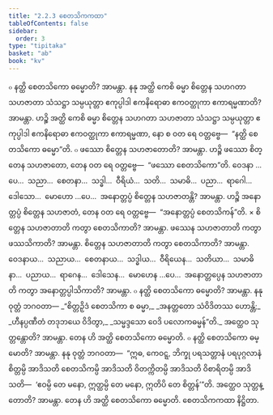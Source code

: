 ```yaml
---
title: "2.2.3 စေတသိကကထာ"
tableOfContents: false
sidebar:
  order: 3
type: "tipitaka"
basket: "ab"
book: "kv"
---
```



<DynamicBreadcrumb />

<Division number="475" book="kv" e="ch" v="32" p="253">

<Paragraph number="1627" book="kv">
๐ နတ္ထိ စေတသိကော ဓမ္မောတိ? အာမန္တာ. နနု အတ္ထိ ကေစိ ဓမ္မာ စိတ္တေန သဟဂတာ သဟဇာတာ သံသဋ္ဌာ သမ္ပယုတ္တာ ဧကုပ္ပါဒါ ဧကနိရောဓာ ဧကဝတ္ထုကာ ဧကာရမ္မဏာတိ? အာမန္တာ. ဟဉ္စိ အတ္ထိ ကေစိ ဓမ္မာ စိတ္တေန သဟဂတာ သဟဇာတာ သံသဋ္ဌာ သမ္ပယုတ္တာ ဧကုပ္ပါဒါ ဧကနိရောဓာ ဧကဝတ္ထုကာ ဧကာရမ္မဏာ, နော စ ဝတ ရေ ဝတ္တဗ္ဗေ—  “နတ္ထိ စေတသိကော ဓမ္မော”တိ.
</Paragraph>

<Paragraph number="1628" book="kv">
๐ ဖဿော စိတ္တေန သဟဇာတောတိ? အာမန္တာ. ဟဉ္စိ ဖဿော စိတ္တေန သဟဇာတော, တေန ဝတ ရေ ဝတ္တဗ္ဗေ—  “ဖဿော စေတသိကော”တိ. ဝေဒနာ …ပေ…  သညာ…  စေတနာ…  သဒ္ဓါ…  ဝီရိယံ…  သတိ…  သမာဓိ…  ပညာ…  ရာဂေါ…  ဒေါသော…  မောဟော …ပေ…  အနောတ္တပ္ပံ စိတ္တေန သဟဇာတန္တိ? အာမန္တာ. ဟဉ္စိ အနောတ္တပ္ပံ စိတ္တေန သဟဇာတံ, တေန ဝတ ရေ ဝတ္တဗ္ဗေ—  “အနောတ္တပ္ပံ စေတသိကန်”တိ.
</Paragraph>

</Division>
<Division number="476" book="kv" e="ch" v="32" p="253">

<Paragraph number="1629" book="kv">
× စိတ္တေန သဟဇာတာတိ ကတွာ စေတသိကာတိ? အာမန္တာ. ဖဿေန သဟဇာတာတိ ကတွာ ဖဿသိကာတိ? အာမန္တာ. စိတ္တေန သဟဇာတာတိ ကတွာ စေတသိကာတိ? အာမန္တာ. ဝေဒနာယ…  သညာယ…  စေတနာယ…  သဒ္ဓါယ…  ဝီရိယေန…  သတိယာ…  သမာဓိနာ…  ပညာယ…  ရာဂေန…  ဒေါသေန…  မောဟေန …ပေ…  အနောတ္တပ္ပေန သဟဇာတာတိ ကတွာ အနောတ္တပ္ပါသိကာတိ? အာမန္တာ.
</Paragraph>

</Division>
<Division number="477" book="kv" e="ch" v="32" p="254">

<Paragraph number="1630" book="kv">
๐ နတ္ထိ စေတသိကော ဓမ္မောတိ? အာမန္တာ. နနု ဝုတ္တံ ဘဂဝတာ—
</Paragraph>

<Paragraph number="1631" type="verses" book="kv">
_“စိတ္တဉှိဒံ စေတသိကာ စ ဓမ္မာ,_  
_အနတ္တတော သံဝိဒိတဿ ဟောန္တိ;_  
_ဟီနပ္ပဏီတံ တဒုဘယေ ဝိဒိတွာ,_  
_သမ္မဒ္ဒသော ဝေဒိ ပလောကဓမ္မန်”တိ._  

</Paragraph>

<Paragraph number="1632" book="kv">
အတ္ထေဝ သုတ္တန္တောတိ? အာမန္တာ. တေန ဟိ အတ္ထိ စေတသိကော ဓမ္မောတိ.
</Paragraph>

<Paragraph number="1633" book="kv">
๐ နတ္ထိ စေတသိကော ဓမ္မောတိ? အာမန္တာ. နနု ဝုတ္တံ ဘဂဝတာ—  “ဣဓ, ကေဝဋ္ဋ, ဘိက္ခု ပရသတ္တာနံ ပရပုဂ္ဂလာနံ စိတ္တမ္ပိ အာဒိသတိ စေတသိကမ္ပိ အာဒိသတိ ဝိတက္ကိတမ္ပိ အာဒိသတိ ဝိစာရိတမ္ပိ အာဒိသတိ—  ‘ဧဝမ္ပိ တေ မနော, ဣတ္ထမ္ပိ တေ မနော, ဣတိပိ တေ စိတ္တန်’”တိ. အတ္ထေဝ သုတ္တန္တောတိ? အာမန္တာ. တေန ဟိ အတ္ထိ စေတသိကော ဓမ္မောတိ.

</Paragraph>
</Division>

<Paragraph number="1634" type="center" book="kv">
စေတသိကကထာ နိဋ္ဌိတာ.
</Paragraph>